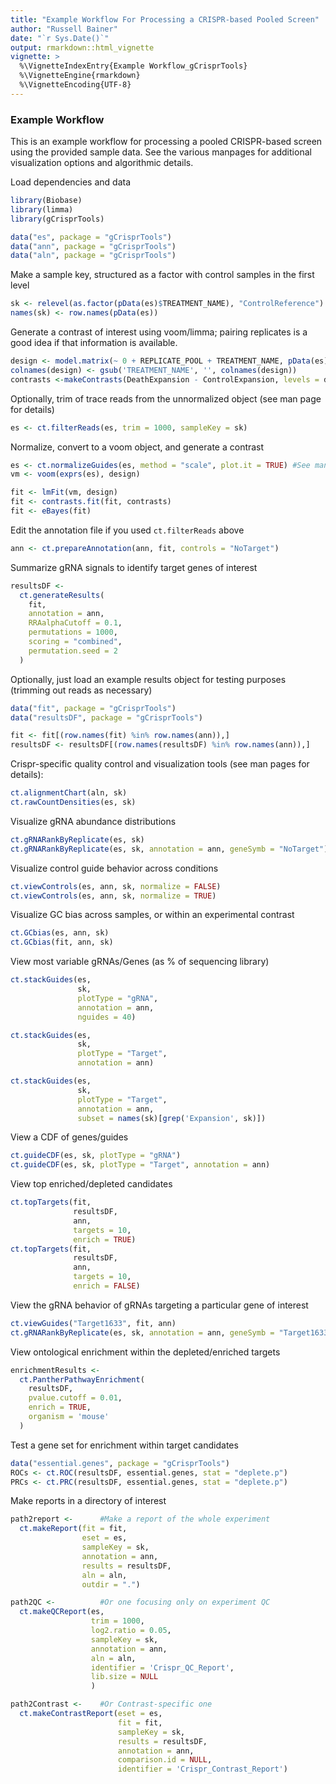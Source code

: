 ```yaml
---
title: "Example Workflow For Processing a CRISPR-based Pooled Screen"
author: "Russell Bainer"
date: "`r Sys.Date()`"
output: rmarkdown::html_vignette
vignette: >
  %\VignetteIndexEntry{Example Workflow_gCrisprTools}
  %\VignetteEngine{rmarkdown}
  %\VignetteEncoding{UTF-8}
---
```

### Example Workflow
This is an example workflow for processing a pooled CRISPR-based screen using the provided sample data. See the various manpages for additional visualization options and algorithmic details. 

Load dependencies and data
```r
library(Biobase)
library(limma)
library(gCrisprTools)

data("es", package = "gCrisprTools")
data("ann", package = "gCrisprTools")
data("aln", package = "gCrisprTools")
```

Make a sample key, structured as a factor with control samples in the first level
```r
sk <- relevel(as.factor(pData(es)$TREATMENT_NAME), "ControlReference")
names(sk) <- row.names(pData(es))
```

Generate a contrast of interest using voom/limma; pairing replicates is a good idea if that information is available. 
```r
design <- model.matrix(~ 0 + REPLICATE_POOL + TREATMENT_NAME, pData(es))
colnames(design) <- gsub('TREATMENT_NAME', '', colnames(design))
contrasts <-makeContrasts(DeathExpansion - ControlExpansion, levels = design)
```

Optionally, trim of trace reads from the unnormalized object (see man page for details)
```r
es <- ct.filterReads(es, trim = 1000, sampleKey = sk)
```

Normalize, convert to a voom object, and generate a contrast
```r
es <- ct.normalizeGuides(es, method = "scale", plot.it = TRUE) #See man page for other options
vm <- voom(exprs(es), design)

fit <- lmFit(vm, design)
fit <- contrasts.fit(fit, contrasts)
fit <- eBayes(fit)
```

Edit the annotation file if you used `ct.filterReads` above
```r
ann <- ct.prepareAnnotation(ann, fit, controls = "NoTarget")
```

Summarize gRNA signals to identify target genes of interest
```r
resultsDF <-
  ct.generateResults(
    fit,
    annotation = ann,
    RRAalphaCutoff = 0.1,
    permutations = 1000,
    scoring = "combined", 
    permutation.seed = 2
  )
```


Optionally, just load an example results object for testing purposes (trimming out reads as necessary)
```r
data("fit", package = "gCrisprTools")
data("resultsDF", package = "gCrisprTools")

fit <- fit[(row.names(fit) %in% row.names(ann)),]
resultsDF <- resultsDF[(row.names(resultsDF) %in% row.names(ann)),]
```

Crispr-specific quality control and visualization tools (see man pages for details):
```r
ct.alignmentChart(aln, sk)
ct.rawCountDensities(es, sk)
```

Visualize gRNA abundance distributions
```r
ct.gRNARankByReplicate(es, sk) 
ct.gRNARankByReplicate(es, sk, annotation = ann, geneSymb = "NoTarget")  #Show locations of NTC gRNAs
```

Visualize control guide behavior across conditions
```r
ct.viewControls(es, ann, sk, normalize = FALSE)
ct.viewControls(es, ann, sk, normalize = TRUE)
```

Visualize GC bias across samples, or within an experimental contrast
```r
ct.GCbias(es, ann, sk)
ct.GCbias(fit, ann, sk)
```

View most variable gRNAs/Genes (as % of sequencing library)
```r
ct.stackGuides(es,
               sk,
               plotType = "gRNA",
               annotation = ann,
               nguides = 40)
```

```r
ct.stackGuides(es, 
               sk, 
               plotType = "Target", 
               annotation = ann)
```

```r
ct.stackGuides(es,
               sk,
               plotType = "Target",
               annotation = ann,
               subset = names(sk)[grep('Expansion', sk)])
```
               
               
View a CDF of genes/guides
```r
ct.guideCDF(es, sk, plotType = "gRNA")
ct.guideCDF(es, sk, plotType = "Target", annotation = ann)
```

View top enriched/depleted candidates
```r
ct.topTargets(fit,
              resultsDF,
              ann,
              targets = 10,
              enrich = TRUE)
ct.topTargets(fit,
              resultsDF,
              ann,
              targets = 10,
              enrich = FALSE)
```

View the gRNA behavior of gRNAs targeting a particular gene of interest
```r
ct.viewGuides("Target1633", fit, ann)
ct.gRNARankByReplicate(es, sk, annotation = ann, geneSymb = "Target1633")
```

View ontological enrichment within the depleted/enriched targets
```r
enrichmentResults <-
  ct.PantherPathwayEnrichment(
    resultsDF,
    pvalue.cutoff = 0.01,
    enrich = TRUE,
    organism = 'mouse'
  )
```

Test a gene set for enrichment within target candidates
```r
data("essential.genes", package = "gCrisprTools")
ROCs <- ct.ROC(resultsDF, essential.genes, stat = "deplete.p")
PRCs <- ct.PRC(resultsDF, essential.genes, stat = "deplete.p")
```

Make reports in a directory of interest
```r
path2report <-      #Make a report of the whole experiment
  ct.makeReport(fit = fit, 
                eset = es, 
                sampleKey = sk, 
                annotation = ann, 
                results = resultsDF, 
                aln = aln, 
                outdir = ".") 

path2QC <-          #Or one focusing only on experiment QC
  ct.makeQCReport(es, 
                  trim = 1000, 
                  log2.ratio = 0.05, 
                  sampleKey = sk, 
                  annotation = ann, 
                  aln = aln, 
                  identifier = 'Crispr_QC_Report',
                  lib.size = NULL
                  )                

path2Contrast <-    #Or Contrast-specific one
  ct.makeContrastReport(eset = es, 
                        fit = fit, 
                        sampleKey = sk, 
                        results = resultsDF, 
                        annotation = ann, 
                        comparison.id = NULL, 
                        identifier = 'Crispr_Contrast_Report')            
```



